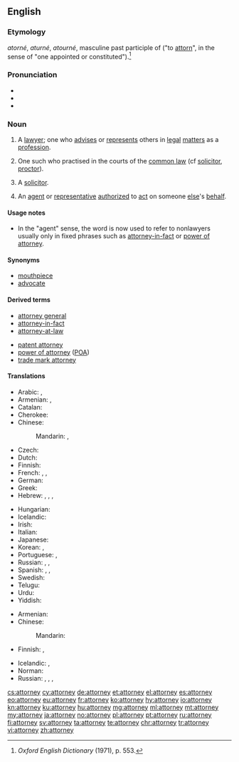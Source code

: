 ==English==

===Etymology===
{{etyl|fro|en}} ''atorné'', ''aturné'', ''atourné'', masculine past participle of {{term|atourner|lang=fro}} ("to [[attorn]]", in the sense of "one appointed or constituted").<ref>''Oxford English Dictionary'' (1971), p. 553.</ref>

===Pronunciation===
* {{audio|En-us-attorney.ogg|Audio (US)|lang=en}}
* {{IPA|/əˈtɜː(ɹ)ni/|lang=en}}
* {{rhymes|ɜː(ɹ)ni|lang=en}}

===Noun===
{{en-noun}}

# {{context|US|lang=en}} A [[lawyer]]; one who [[advise]]s or [[represent]]s others in [[legal]] [[matter]]s as a [[profession]].
# {{context|UK 19th century and earlier|lang=en}} One such who practised in the courts of the [[common law]] (cf [[solicitor]], [[proctor]]).
# {{context|UK|lang=en|20th century and later, rare, usually pejorative}} A [[solicitor]].
# {{lb|en|obsolete|outside|set phrases}} An [[agent]] or [[representative]] [[authorize]]d to [[act]] on someone [[else]]'s [[behalf]].

====Usage notes====
* In the "agent" sense, the word is now used to refer to nonlawyers usually only in fixed phrases such as [[attorney-in-fact]] or [[power of attorney]].

====Synonyms====
* [[mouthpiece]] {{qualifier|slang}}
* [[advocate]]

====Derived terms====
{{der-top|}}
* [[attorney general]]
* [[attorney-in-fact]]
* [[attorney-at-law]]
{{der-mid}}
* [[patent attorney]]
* [[power of attorney]] ([[POA]])
* [[trade mark attorney]]
{{der-bottom}}

====Translations====
{{trans-top|lawyer}}
* Arabic: {{i|indefinite}} {{t|ar|مُحَامٍ|m}}, {{qualifier|definite}} {{t|ar|مُحَامِي|alt=المُحَامِي|m}}
* Armenian: {{t|hy|փաստաբան}}, {{t+|hy|իրավաբան}}
* Catalan: {{t+|ca|advocat}}
* Cherokee: {{t|chr|ᏗᏘᏲᎯᎯ|tr=ditiyohihi|sc=Cher}}
* Chinese:
*: Mandarin: {{t|cmn|律師|sc=Hani}}, {{t+|cmn|律师|tr=lǜshī|sc=Hani}}
* Czech: {{t+|cs|advokát|m}}
* Dutch: {{t+|nl|advocaat|m|f}}
* Finnish: {{t+|fi|asianajaja}}
* French: {{t+|fr|juriste|m|f}}, {{t+|fr|avocat|m}}, {{t+|fr|avocate|f}}
* German: {{t+|de|Rechtsanwalt|m}}
* Greek: {{t+|el|δικηγόρος|m|f}}
* Hebrew: {{t+|he|פרקליט|m|tr=praqlyt'|sc=Hebr}}, {{t|he|פרקליטה|f|tr=praqlit'a|sc=Hebr}}, {{t+|he|עורך דין|m|alt=עֹרֵךְ דִּין|tr=orekh din}}, {{t|he|עורכת דין|f|alt=עֹרֶכֶת דִּין|tr=orekhet din}}
{{trans-mid}}
* Hungarian: {{t+|hu|ügyész}}
* Icelandic: {{t|is|lögfræðingur|m}}
* Irish: {{t|ga|aturnae|m}}
* Italian: {{t+|it|avvocato}}
* Japanese: {{t|ja|弁護士|tr=べんごし, bengoshi|sc=Jpan}}
* Korean: {{t+|ko|변호사|sc=Kore}}, {{t+|ko|변호인|sc=Kore}}
* Portuguese: {{t+|pt|advogado|m}}, {{t|pt|advogada|f}}
* Russian: {{t+|ru|юри́ст|m}}, {{t+|ru|юри́стка|f}}, {{t+|ru|адвока́т|m}}
* Spanish: {{t+|es|abogado|m}}, {{t+|es|abogada|f}}, {{t|es|notario|m}}
* Swedish: {{t+|sv|advokat|c}}
* Telugu: {{t+|te|న్యాయవాది}}
* Urdu: {{t|ur|وکیل|m|f|tr=vakeel}}
* Yiddish: {{t|yi|אַדוואָקאַט|m|sc=Hebr}}
{{trans-bottom}}

{{trans-top|agent/representative}}
* Armenian: {{t|hy|հավատարմատար}}
* Chinese:
*: Mandarin: {{t+|cmn|代理|sc=Hani}}
* Finnish: {{t|fi|oikeudenkäyntiasiamies}}, {{t+|fi|asiamies}}
{{trans-mid}}
* Icelandic: {{t|is|fulltrúi|m}}, {{t|is|umboðsmaður|m}}
* Norman: {{t|nrf|protchuleux|m}}
* Russian: {{t+|ru|представи́тель|m}}, {{t+|ru|представи́тельница|f}}, {{t+|ru|пове́ренный|m}}, {{t+|ru|поверенный|f|alt=пове́ренная}}
{{trans-bottom}}

[[cs:attorney]]
[[cy:attorney]]
[[de:attorney]]
[[et:attorney]]
[[el:attorney]]
[[es:attorney]]
[[eo:attorney]]
[[eu:attorney]]
[[fr:attorney]]
[[ko:attorney]]
[[hy:attorney]]
[[io:attorney]]
[[kn:attorney]]
[[ku:attorney]]
[[hu:attorney]]
[[mg:attorney]]
[[ml:attorney]]
[[mt:attorney]]
[[my:attorney]]
[[ja:attorney]]
[[no:attorney]]
[[pl:attorney]]
[[pt:attorney]]
[[ru:attorney]]
[[fi:attorney]]
[[sv:attorney]]
[[ta:attorney]]
[[te:attorney]]
[[chr:attorney]]
[[tr:attorney]]
[[vi:attorney]]
[[zh:attorney]]